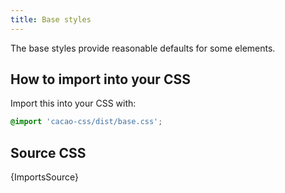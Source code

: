 ```yaml
---
title: Base styles
---
```


The base styles provide reasonable defaults for some elements.


## How to import into your CSS

Import this into your CSS with:

```css
@import 'cacao-css/dist/base.css';
```

## Source CSS

<!-- markdownlint-disable -->

<CodeBlock language="css" title="base.css">{ImportsSource}</CodeBlock>
